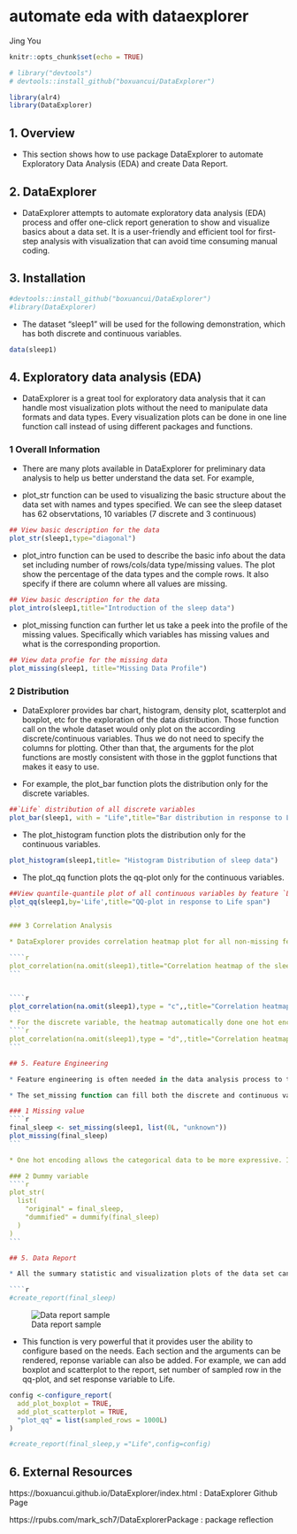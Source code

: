 # automate eda with dataexplorer

Jing You

```r
knitr::opts_chunk$set(echo = TRUE)
```

```r
# library("devtools")
# devtools::install_github("boxuancui/DataExplorer")
```

```r
library(alr4)
library(DataExplorer) 
```

## 1. Overview

* This section shows how to use package DataExplorer to automate Exploratory Data Analysis (EDA) and create Data Report.


## 2. DataExplorer


* DataExplorer attempts to automate exploratory data analysis (EDA) process and offer one-click report generation to show and visualize basics about a data set. It is a user-friendly and efficient tool for first-step analysis with visualization that can avoid time consuming manual coding. 


## 3. Installation 
```r
#devtools::install_github("boxuancui/DataExplorer")
#library(DataExplorer) 
```


* The dataset "sleep1" will be used for the following demonstration, which has both discrete and continuous variables.


```r
data(sleep1)
```


## 4. Exploratory data analysis (EDA)


* DataExplorer is a great tool for exploratory data analysis that it can handle most visualization plots without the need to manipulate data formats and data types. Every visualization plots can be done in one line function call instead of using different packages and functions.

### 1 Overall Information

* There are many plots available in DataExplorer for preliminary data analysis to help us better understand the data set. For example,

* plot_str function can be used to visualizing the basic structure about the data set with names and types specified. We can see the sleep dataset has 62 observtations, 10 variables (7 discrete and 3 continuous)

```r
## View basic description for the data
plot_str(sleep1,type="diagonal")
```

* plot_intro function can be used to describe the basic info about the data set including number of rows/cols/data type/missing values. The plot show the percentage of the data types and the comple rows. It also specify if there are column where all values are missing. 

```r
## View basic description for the data
plot_intro(sleep1,title="Introduction of the sleep data")
```

* plot_missing function can further let us take a peek into the profile of the missing values. Specifically which variables has missing values and what is the corresponding proportion.

```r
## View data profie for the missing data
plot_missing(sleep1, title="Missing Data Profile")
```

### 2 Distribution

* DataExplorer provides bar chart, histogram, density plot, scatterplot and boxplot, etc for the exploration of the data distribution. Those function call on the whole dataset would only plot on the according discrete/continuous variables. Thus we do not need to specify the columns for plotting. Other than that, the arguments for the plot functions are mostly consistent with those in the ggplot functions that makes it easy to use. 


* For example, the plot_bar function plots the distribution only for the discrete variables.
```r
##`Life` distribution of all discrete variables
plot_bar(sleep1, with = "Life",title="Bar distribution in response to Life span")
```

* The plot_histogram function plots the distribution only for the continuous variables.


```r
plot_histogram(sleep1,title= "Histogram Distribution of sleep data")
```


* The plot_qq function plots the qq-plot only for the continuous variables.


````r
##View quantile-quantile plot of all continuous variables by feature `Life`
plot_qq(sleep1,by='Life',title="QQ-plot in response to Life span")
```

### 3 Correlation Analysis

* DataExplorer provides correlation heatmap plot for all non-missing features. The heatmap can also be set to plot for continuous or discrete variables only.

````r
plot_correlation(na.omit(sleep1),title="Correlation heatmap of the sleep data")
```


````r
plot_correlation(na.omit(sleep1),type = "c",,title="Correlation heatmap of the sleep data, continuous only")
```
* For the discrete variable, the heatmap automatically done one hot encoding that provides further insights.
````r
plot_correlation(na.omit(sleep1),type = "d",,title="Correlation heatmap of the sleep data,discrete only")
```

## 5. Feature Engineering

* Feature engineering is often needed in the data analysis process to transform data into better representative features. DataExplorer provides mutiple functions for feature engineering including missing value filling, sparse categories grouping, one hot encoding and feature transformation.

* The set_missing function can fill both the discrete and continuous variable with designated values in one line of code.

### 1 Missing value
````r
final_sleep <- set_missing(sleep1, list(0L, "unknown"))
plot_missing(final_sleep)
```

* One hot encoding allows the categorical data to be more expressive. It can be done by the dummify function.

### 2 Dummy variable
````r
plot_str(
  list(
    "original" = final_sleep,
    "dummified" = dummify(final_sleep)
  )
)
```

## 5. Data Report

* All the summary statistic and visualization plots of the data set can be organized into a data report in 1 step. The report automatically generates most visualization plots above. It is indeed a rough data profile but very useful for initial analysis and user-friendly for beginners 

````r
#create_report(final_sleep)
````

![Data report sample](resources/automate_eda_with_dataexplorer/Unknown.png)


* This function is very powerful that it provides user the ability to configure based on the needs. Each section and the arguments can be rendered, reponse variable can also be added. For example, we can add boxplot and scatterplot to the report, set number of sampled row in the qq-plot, and set response variable to Life.


````r
config <-configure_report(
  add_plot_boxplot = TRUE,
  add_plot_scatterplot = TRUE,
  "plot_qq" = list(sampled_rows = 1000L)
)

#create_report(final_sleep,y ="Life",config=config)
````

## 6. External Resources

https://boxuancui.github.io/DataExplorer/index.html : DataExplorer Github Page

https://rpubs.com/mark_sch7/DataExplorerPackage :  package reflection
